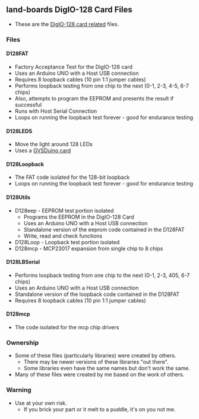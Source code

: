 == land-boards DigIO-128 Card Files ==

* These are the [http://land-boards.com/blwiki/index.php?title=DIGIO-128 DigIO-128 card related] files.

=== Files ===

==== D128FAT ====

* Factory Acceptance Test for the DigIO-128 card
* Uses an Arduino UNO with a Host USB connection
* Requires 8 loopback cables (10 pin 1:1 jumper cables)
* Performs loopback testing from one chip to the next (0-1, 2-3, 4-5, 6-7 chips)
* Also, attempts to program the EEPROM and presents the result if successful
* Runs with Host Serial Connection
* Loops on running the loopback test forever - good for endurance testing

==== D128LEDS ====

* Move the light around 128 LEDs
* Uses a [http://land-boards.com/blwiki/index.php?title=GVSDuino GVSDuino card]

==== D128Loopback ====

* The FAT code isolated for the 128-bit loopback
* Loops on running the loopback test forever - good for endurance testing

==== D128Utils ====

* D128eep - EEPROM test portion isolated
** Programs the EEPROM in the DigIO-128 Card
** Uses an Arduino UNO with a Host USB connection
** Standalone version of the eeprom code contained in the D128FAT
** Write, read and check functions
* D128Loop - Loopback test portion isolated
* D128mcp - MCP23017 expansion from single chip to 8 chips

==== D128LBSerial ====

* Performs loopback testing from one chip to the next (0-1, 2-3, 405, 6-7 chips)
* Uses an Arduino UNO with a Host USB connection
* Standalone version of the loopback code contained in the D128FAT
* Requires 8 loopback cables (10 pin 1:1 jumper cables)

==== D128mcp ====

* The code isolated for the mcp chip drivers

=== Ownership ===

* Some of these files (particularly libraries) were created by others.
** There may be newer versions of these libraries "out there".
** Some libraries even have the same names but don't work the same.
* Many of these files were created by me based on the work of others.

=== Warning ===

* Use at your own risk.
** If you brick your part or it melt to a puddle, it's on you not me.
